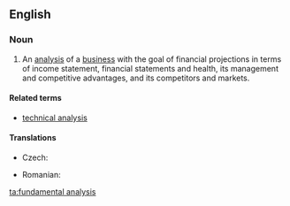 ==English==
{{wikipedia}}
===Noun===
{{en-noun|-}}

# {{context|finance|lang=en}} An [[analysis]] of a [[business]] with the goal of financial projections in terms of income statement, financial statements and health, its management and competitive advantages, and its competitors and markets.

====Related terms====
* [[technical analysis]]

====Translations====
{{trans-top|analysis}}
* Czech: {{t-|cs|fundamentální analýza|f}}
{{trans-mid}}
* Romanian: {{t-|ro|analiză fundamentală}}
{{trans-bottom}}

[[ta:fundamental analysis]]